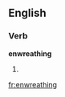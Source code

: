 
==English==

===Verb===
'''enwreathing'''

# {{present participle of|[[enwreathe]]}}

[[fr:enwreathing]]